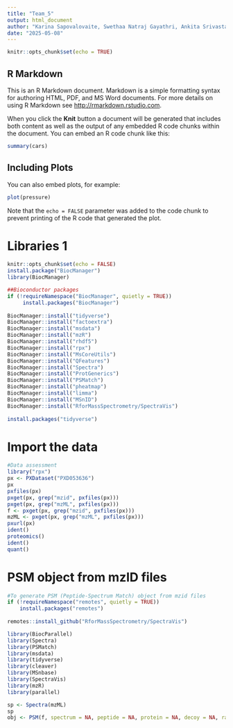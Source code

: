 ```yaml
---
title: "Team_5"
output: html_document
author: "Karina Sapovalovaite, Swethaa Natraj Gayathri, Ankita Srivastava"
date: "2025-05-08"
---
```


```r
knitr::opts_chunk$set(echo = TRUE)
```

## R Markdown

This is an R Markdown document. Markdown is a simple formatting syntax for authoring HTML, PDF, and MS Word documents. For more details on using R Markdown see <http://rmarkdown.rstudio.com>.

When you click the **Knit** button a document will be generated that includes both content as well as the output of any embedded R code chunks within the document. You can embed an R code chunk like this:

```r
summary(cars)
```

## Including Plots

You can also embed plots, for example:

```r
plot(pressure)
```

Note that the `echo = FALSE` parameter was added to the code chunk to prevent printing of the R code that generated the plot.


# Libraries 1

```r
knitr::opts_chunk$set(echo = FALSE)
install.package("BiocManager")
library(BiocManager)

##Bioconductor packages
if (!requireNamespace("BiocManager", quietly = TRUE))
     install.packages("BiocManager")
 
BiocManager::install("tidyverse")
BiocManager::install("factoextra")
BiocManager::install("msdata")
BiocManager::install("mzR")
BiocManager::install("rhdf5")
BiocManager::install("rpx")
BiocManager::install("MsCoreUtils")
BiocManager::install("QFeatures")
BiocManager::install("Spectra")
BiocManager::install("ProtGenerics")
BiocManager::install("PSMatch")
BiocManager::install("pheatmap")
BiocManager::install("limma")
BiocManager::install("MSnID")
BiocManager::install("RforMassSpectrometry/SpectraVis")
 
install.packages("tidyverse")
```

# Import the data
```r
#Data assessment
library("rpx")
px <- PXDataset("PXD053636")
px
pxfiles(px)
pxget(px, grep("mzid", pxfiles(px)))
pxget(px, grep("mzML", pxfiles(px)))
f <- pxget(px, grep("mzid", pxfiles(px)))
mzML <- pxget(px, grep("mzML", pxfiles(px)))
pxurl(px)
ident()
proteomics()
ident()
quant()

```
# PSM object from mzID files
```r
#To generate PSM (Peptide-Spectrum Match) object from mzid files
if (!requireNamespace("remotes", quietly = TRUE))
    install.packages("remotes")
 
remotes::install_github("RforMassSpectrometry/SpectraVis")

library(BiocParallel)
library(Spectra)
library(PSMatch)
library(msdata)
library(tidyverse)
library(cleaver)
library(MSnbase)
library(SpectraVis)
library(mzR)
library(parallel)

sp <- Spectra(mzML)
sp
obj <- PSM(f, spectrum = NA, peptide = NA, protein = NA, decoy = NA, rank = NA, score = NA, fdr = NA, parser = c("mzR", "mzID"), BPPARAM = SerialParam())

```
